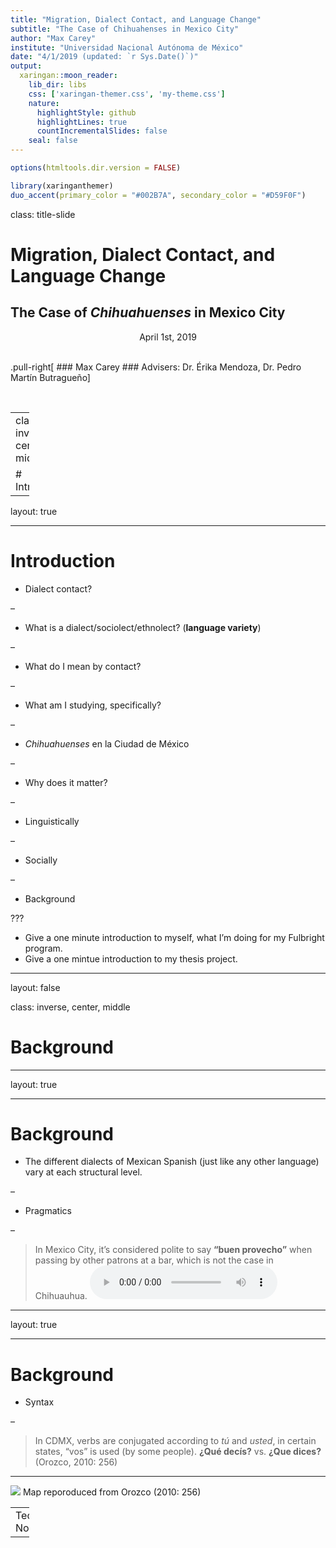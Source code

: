 ```yaml
---
title: "Migration, Dialect Contact, and Language Change"
subtitle: "The Case of Chihuahenses in Mexico City"
author: "Max Carey"
institute: "Universidad Nacional Autónoma de México"
date: "4/1/2019 (updated: `r Sys.Date()`)"
output:
  xaringan::moon_reader:
    lib_dir: libs
    css: ['xaringan-themer.css', 'my-theme.css']
    nature:
      highlightStyle: github
      highlightLines: true
      countIncrementalSlides: false
    seal: false
---
```


```r
options(htmltools.dir.version = FALSE)
```

```r
library(xaringanthemer)
duo_accent(primary_color = "#002B7A", secondary_color = "#D59F0F")
```

class: title-slide

# Migration, Dialect Contact, and Language Change

## The Case of *Chihuahuenses* in Mexico City

<center>
April 1st, 2019
</center>

<br>
.pull-right[
### Max Carey
### Advisers: Dr. Érika Mendoza, Dr. Pedro Martín Butragueño
]

<br>

<div class="iconFront"> </div>

---
class: inverse, center, middle

# Introduction

---

layout: true


<div class="my-footer"></div>
---

# Introduction

- Dialect contact?

--

  - What is a dialect/sociolect/ethnolect? (**language variety**)
  
--
  
  - What do I mean by contact?

--

- What am I studying, specifically?

--

  - *Chihuahuenses* en la Ciudad de México

--

- Why does it matter?

--

  - Linguistically
  
--

  - Socially
  
--

- Background


???

- Give a one minute introduction to myself, what I'm doing for my Fulbright program.
- Give a one mintue introduction to my thesis project.

---

layout: false

class: inverse, center, middle

# Background

---

layout: true


<div class="my-footer"></div>

---

# Background

- The different dialects of Mexican Spanish (just like any other language) vary at each structural level.

--

- Pragmatics

--

> In Mexico City, it's considered polite to say **"buen provecho"** when passing by other patrons at a bar, which is not the case in Chihuauhua.
<audio controls>
  <source src="buenProvecho.wav" type="audio/wav">
Your browser does not support the audio element.
</audio>

---

layout: true

<div class="my-footer"></div>

---

# Background

- Syntax

--

> In CDMX, verbs are conjugated according to *tú* and *usted*, in certain states, "vos" is used (by some people). **¿Qué decís?** vs. **¿Que dices?** (Orozco, 2010: 256)

---

![](voseo_mapa.png)
Map reporoduced from Orozco (2010: 256)

<div class="my-footer"></div>

---
Technical Notes

---
